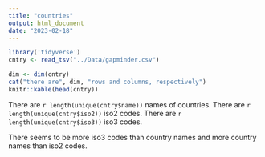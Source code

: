 ```yaml
---
title: "countries"
output: html_document
date: "2023-02-18"
---
```


``` r
library('tidyverse')
cntry <- read_tsv("../Data/gapminder.csv")

dim <- dim(cntry)
cat("there are", dim, "rows and columns, respectively")
knitr::kable(head(cntry))
```

There are `r length(unique(cntry$name))` names of countries.
There are `r length(unique(cntry$iso2))` iso2 codes.
There are `r length(unique(cntry$iso3))` iso3 codes.

There seems to be more iso3 codes than country names and more country names than iso2 codes.

``` r


```